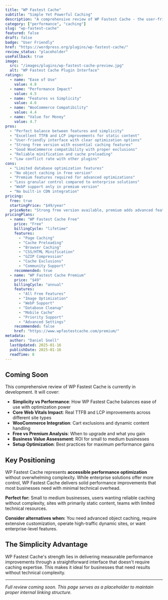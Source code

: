 ```yaml
---
title: "WP Fastest Cache"
subtitle: "Simple Yet Powerful Caching"
description: "A comprehensive review of WP Fastest Cache - the user-friendly WordPress caching plugin that balances simplicity with advanced features, offering excellent performance improvements for small to medium businesses."
category: ["performance", "caching"]
slug: "wp-fastest-cache"
featured: false
draft: false
badge: "User Friendly"
href: "https://wordpress.org/plugins/wp-fastest-cache/"
review_status: "placeholder"
useFallback: true
image:
  src: "/images/plugins/wp-fastest-cache-preview.jpg"
  alt: "WP Fastest Cache Plugin Interface"
ratings:
  - name: "Ease of Use"
    value: 4.8
  - name: "Performance Impact"
    value: 4.5
  - name: "Features vs Simplicity"
    value: 4.6
  - name: "WooCommerce Compatibility"
    value: 4.4
  - name: "Value for Money"
    value: 4.7
pros:
  - "Perfect balance between features and simplicity"
  - "Excellent TTFB and LCP improvements for static content"
  - "User-friendly interface with clear optimization options"
  - "Strong free version with essential caching features"
  - "Good WooCommerce compatibility with proper exclusions"
  - "Reliable minification and cache preloading"
  - "Low conflict rate with other plugins"
cons:
  - "Limited database optimization features"
  - "No object caching in free version"
  - "Premium features required for advanced optimizations"
  - "Less granular control compared to enterprise solutions"
  - "WebP support only in premium version"
  - "No built-in CDN integration"
pricing:
  free: true
  startingPrice: "$49/year"
  priceNote: "Strong free version available, premium adds advanced features and priority support"
pricingPlans:
  - name: "WP Fastest Cache Free"
    price: "Free"
    billingCycle: "lifetime"
    features:
      - "Page Caching"
      - "Cache Preloading"
      - "Browser Caching"
      - "CSS/HTML Minification"
      - "GZIP Compression"
      - "Cache Exclusions"
      - "Community Support"
    recommended: true
  - name: "WP Fastest Cache Premium"
    price: "$49"
    billingCycle: "annual"
    features:
      - "All Free Features"
      - "Image Optimization"
      - "WebP Support"
      - "Database Cleanup"
      - "Mobile Cache"
      - "Priority Support"
      - "Advanced Settings"
    recommended: false
    href: "https://www.wpfastestcache.com/premium/"
metadata:
  author: "Daniel Snell"
  lastUpdated: 2025-01-16
  publishDate: 2025-01-16
  readTime: 8
---
```


## Coming Soon

This comprehensive review of WP Fastest Cache is currently in development. It will cover:

- **Simplicity vs Performance**: How WP Fastest Cache balances ease of use with optimization power
- **Core Web Vitals Impact**: Real TTFB and LCP improvements across different site types
- **WooCommerce Integration**: Cart exclusions and dynamic content handling
- **Free vs Premium Analysis**: When to upgrade and what you gain
- **Business Value Assessment**: ROI for small to medium businesses
- **Setup Optimization**: Best practices for maximum performance gains

## Key Positioning

WP Fastest Cache represents **accessible performance optimization** without overwhelming complexity. While enterprise solutions offer more control, WP Fastest Cache delivers solid performance improvements that most businesses need with minimal technical overhead.

**Perfect for:** Small to medium businesses, users wanting reliable caching without complexity, sites with primarily static content, teams with limited technical resources.

**Consider alternatives when:** You need advanced object caching, require extensive customization, operate high-traffic dynamic sites, or want enterprise-level features.

## The Simplicity Advantage

WP Fastest Cache's strength lies in delivering measurable performance improvements through a straightforward interface that doesn't require caching expertise. This makes it ideal for businesses that need results without technical complexity.

---

*Full review coming soon. This page serves as a placeholder to maintain proper internal linking structure.*